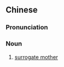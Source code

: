 {{also|代孕母亲}}
==Chinese==
{{zh-forms|s=代孕母亲|type=22}}

===Pronunciation===
{{zh-pron
|m=dàiyùn mǔqīn
|c=doi6 jan6 mou5 can1
|cat=n
}}

===Noun===
{{zh-noun}}

# [[surrogate mother]]

{{zh-cat|Parents}}